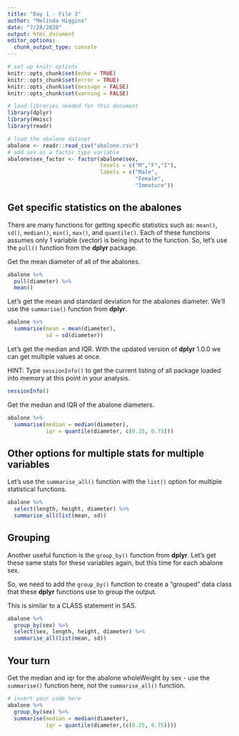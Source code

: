 ```yaml
---
title: "Day 1 - File 3"
author: "Melinda Higgins"
date: "7/28/2020"
output: html_document
editor_options: 
  chunk_output_type: console
---
```


```r
# set up knitr options
knitr::opts_chunk$set(echo = TRUE)
knitr::opts_chunk$set(error = TRUE)
knitr::opts_chunk$set(message = FALSE)
knitr::opts_chunk$set(warning = FALSE)

# load libraries needed for this document
library(dplyr)
library(Hmisc)
library(readr)

# load the abalone dataset
abalone <- readr::read_csv("abalone.csv")
# add sex as a factor type variable
abalone$sex_factor <- factor(abalone$sex,
                             levels = c("M","F","I"),
                             labels = c("Male",
                                        "Female",
                                        "Immature"))

```

## Get specific statistics on the abalones

There are many functions for getting specific statistics such as: `mean()`, `sd()`, `median()`, `min()`, `max()`, and `quantile()`. Each of these functions assumes only 1 variable (vector) is being input to the function. So, let's use the `pull()` function from the **dplyr** package.

Get the mean diameter of all of the abalones.

```r
abalone %>%
  pull(diameter) %>%
  mean()
```

Let's get the mean and standard deviation for the abalones diameter. We'll use the `summarise()` function from **dplyr**.

```r
abalone %>%
  summarise(mean = mean(diameter), 
            sd = sd(diameter))
```

Let's get the median and IQR. With the updated version of **dplyr** 1.0.0 we can get multiple values at once.

HINT: Type `sessionInfo()` to get the current listing of all package loaded into memory at this point in your analysis.

```r
sessionInfo()
```

Get the median and IQR of the abalone diameters.

```r
abalone %>%
  summarise(median = median(diameter),
            iqr = quantile(diameter, c(0.25, 0.75)))
```

## Other options for multiple stats for multiple variables

Let's use the `summarise_all()` function with the `list()` option for multiple statistical functions.

```r
abalone %>%
  select(length, height, diameter) %>%
  summarise_all(list(mean, sd))
```

## Grouping

Another useful function is the `group_by()` function from **dplyr**. Let's get these same stats for these variables again, but this time for each abalone sex. 

So, we need to add the `group_by()` function to create a "grouped" data class that these **dplyr** functions use to group the output.

This is similar to a CLASS statement in SAS.

```r
abalone %>%
  group_by(sex) %>%
  select(sex, length, height, diameter) %>%
  summarise_all(list(mean, sd))
```

## Your turn

Get the median and iqr for the abalone wholeWeight by sex - use the `summarise()` function here, not the `summarise_all()` function.

```r
# insert your code here
abalone %>%
  group_by(sex) %>%
  summarise(median = median(diameter),
            iqr = quantile(diameter,(c(0.25, 0.75))))

```

